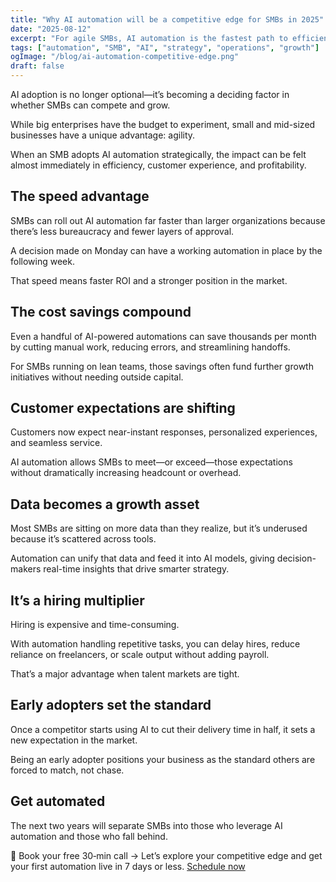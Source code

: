 ```yaml
---
title: "Why AI automation will be a competitive edge for SMBs in 2025"
date: "2025-08-12"
excerpt: "For agile SMBs, AI automation is the fastest path to efficiency, better CX, and profit—creating a durable edge in 2025."
tags: ["automation", "SMB", "AI", "strategy", "operations", "growth"]
ogImage: "/blog/ai-automation-competitive-edge.png"
draft: false
---
```


AI adoption is no longer optional—it’s becoming a deciding factor in whether SMBs can compete and grow.

While big enterprises have the budget to experiment, small and mid-sized businesses have a unique advantage: agility.

When an SMB adopts AI automation strategically, the impact can be felt almost immediately in efficiency, customer experience, and profitability.

## The speed advantage

SMBs can roll out AI automation far faster than larger organizations because there’s less bureaucracy and fewer layers of approval.

A decision made on Monday can have a working automation in place by the following week.

That speed means faster ROI and a stronger position in the market.

## The cost savings compound

Even a handful of AI-powered automations can save thousands per month by cutting manual work, reducing errors, and streamlining handoffs.

For SMBs running on lean teams, those savings often fund further growth initiatives without needing outside capital.

## Customer expectations are shifting

Customers now expect near-instant responses, personalized experiences, and seamless service.

AI automation allows SMBs to meet—or exceed—those expectations without dramatically increasing headcount or overhead.

## Data becomes a growth asset

Most SMBs are sitting on more data than they realize, but it’s underused because it’s scattered across tools.

Automation can unify that data and feed it into AI models, giving decision-makers real-time insights that drive smarter strategy.

## It’s a hiring multiplier

Hiring is expensive and time-consuming.

With automation handling repetitive tasks, you can delay hires, reduce reliance on freelancers, or scale output without adding payroll.

That’s a major advantage when talent markets are tight.

## Early adopters set the standard

Once a competitor starts using AI to cut their delivery time in half, it sets a new expectation in the market.

Being an early adopter positions your business as the standard others are forced to match, not chase.

## Get automated

The next two years will separate SMBs into those who leverage AI automation and those who fall behind.

📅 Book your free 30‑min call → Let’s explore your competitive edge and get your first automation live in 7 days or less. [Schedule now](/book)

